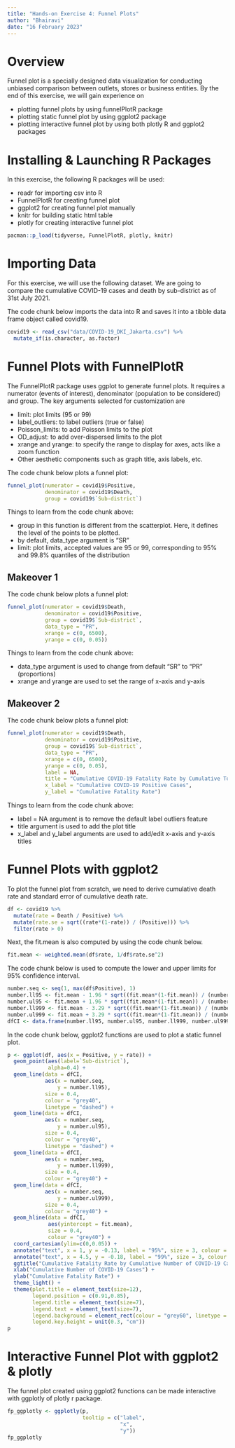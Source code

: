 ```yaml
---
title: "Hands-on Exercise 4: Funnel Plots"
author: "Bhairavi"
date: "16 February 2023"
---
```


# Overview

Funnel plot is a specially designed data visualization for conducting unbiased comparison between outlets, stores or business entities. By the end of this exercise, we will gain experience on

-   plotting funnel plots by using funnelPlotR package
-   plotting static funnel plot by using ggplot2 package
-   plotting interactive funnel plot by using both plotly R and ggplot2 packages

# Installing & Launching R Packages

In this exercise, the following R packages will be used:

-   readr for importing csv into R
-   FunnelPlotR for creating funnel plot
-   ggplot2 for creating funnel plot manually
-   knitr for building static html table
-   plotly for creating interactive funnel plot

```r
pacman::p_load(tidyverse, FunnelPlotR, plotly, knitr)
```

# Importing Data

For this exercise, we will use the following dataset. We are going to compare the cumulative COVID-19 cases and death by sub-district as of 31st July 2021.

The code chunk below imports the data into R and saves it into a tibble data frame object called covid19.

```r
covid19 <- read_csv("data/COVID-19_DKI_Jakarta.csv") %>%
  mutate_if(is.character, as.factor)
```

# Funnel Plots with FunnelPlotR

The FunnelPlotR package uses ggplot to generate funnel plots. It requires a numerator (events of interest), denominator (population to be considered) and group. The key arguments selected for customization are

-   limit: plot limits (95 or 99)
-   label_outliers: to label outliers (true or false)
-   Poisson_limits: to add Poisson limits to the plot
-   OD_adjust: to add over-dispersed limits to the plot
-   xrange and yrange: to specify the range to display for axes, acts like a zoom function
-   Other aesthetic components such as graph title, axis labels, etc.

The code chunk below plots a funnel plot:

```r
funnel_plot(numerator = covid19$Positive,
            denominator = covid19$Death,
            group = covid19$`Sub-district`)
```

Things to learn from the code chunk above:

-   group in this function is different from the scatterplot. Here, it defines the level of the points to be plotted.
-   by default, data_type argument is "SR"
-   limit: plot limits, accepted values are 95 or 99, corresponding to 95% and 99.8% quantiles of the distribution

## Makeover 1

The code chunk below plots a funnel plot:

```r
funnel_plot(numerator = covid19$Death,
            denominator = covid19$Positive,
            group = covid19$`Sub-district`,
            data_type = "PR",
            xrange = c(0, 6500),
            yrange = c(0, 0.05))
```

Things to learn from the code chunk above:

-   data_type argument is used to change from default "SR" to "PR" (proportions)
-   xrange and yrange are used to set the range of x-axis and y-axis

## Makeover 2

The code chunk below plots a funnel plot:

```r
funnel_plot(numerator = covid19$Death,
            denominator = covid19$Positive,
            group = covid19$`Sub-district`,
            data_type = "PR",
            xrange = c(0, 6500),
            yrange = c(0, 0.05),
            label = NA,
            title = "Cumulative COVID-19 Fatality Rate by Cumulative Total Number of COVID-19 Positive Cases",
            x_label = "Cumulative COVID-19 Positive Cases",
            y_label = "Cumulative Fatality Rate")
```

Things to learn from the code chunk above:

-   label = NA argument is to remove the default label outliers feature
-   title argument is used to add the plot title
-   x_label and y_label arguments are used to add/edit x-axis and y-axis titles

# Funnel Plots with ggplot2

To plot the funnel plot from scratch, we need to derive cumulative death rate and standard error of cumulative death rate.

```r
df <- covid19 %>%
  mutate(rate = Death / Positive) %>%
  mutate(rate.se = sqrt((rate*(1-rate)) / (Positive))) %>%
  filter(rate > 0)
```

Next, the fit.mean is also computed by using the code chunk below.

```r
fit.mean <- weighted.mean(df$rate, 1/df$rate.se^2)
```

The code chunk below is used to compute the lower and upper limits for 95% confidence interval.

```r
number.seq <- seq(1, max(df$Positive), 1)
number.ll95 <- fit.mean - 1.96 * sqrt((fit.mean*(1-fit.mean)) / (number.seq)) 
number.ul95 <- fit.mean + 1.96 * sqrt((fit.mean*(1-fit.mean)) / (number.seq)) 
number.ll999 <- fit.mean - 3.29 * sqrt((fit.mean*(1-fit.mean)) / (number.seq)) 
number.ul999 <- fit.mean + 3.29 * sqrt((fit.mean*(1-fit.mean)) / (number.seq)) 
dfCI <- data.frame(number.ll95, number.ul95, number.ll999, number.ul999, number.seq, fit.mean)
```

In the code chunk below, ggplot2 functions are used to plot a static funnel plot.

```r
p <- ggplot(df, aes(x = Positive, y = rate)) +
  geom_point(aes(label=`Sub-district`), 
             alpha=0.4) +
  geom_line(data = dfCI, 
            aes(x = number.seq, 
                y = number.ll95), 
            size = 0.4, 
            colour = "grey40", 
            linetype = "dashed") +
  geom_line(data = dfCI, 
            aes(x = number.seq, 
                y = number.ul95), 
            size = 0.4, 
            colour = "grey40", 
            linetype = "dashed") +
  geom_line(data = dfCI, 
            aes(x = number.seq, 
                y = number.ll999), 
            size = 0.4, 
            colour = "grey40") +
  geom_line(data = dfCI, 
            aes(x = number.seq, 
                y = number.ul999), 
            size = 0.4, 
            colour = "grey40") +
  geom_hline(data = dfCI, 
             aes(yintercept = fit.mean), 
             size = 0.4, 
             colour = "grey40") +
  coord_cartesian(ylim=c(0,0.05)) +
  annotate("text", x = 1, y = -0.13, label = "95%", size = 3, colour = "grey40") + 
  annotate("text", x = 4.5, y = -0.18, label = "99%", size = 3, colour = "grey40") + 
  ggtitle("Cumulative Fatality Rate by Cumulative Number of COVID-19 Cases") +
  xlab("Cumulative Number of COVID-19 Cases") + 
  ylab("Cumulative Fatality Rate") +
  theme_light() +
  theme(plot.title = element_text(size=12),
        legend.position = c(0.91,0.85), 
        legend.title = element_text(size=7),
        legend.text = element_text(size=7),
        legend.background = element_rect(colour = "grey60", linetype = "dotted"),
        legend.key.height = unit(0.3, "cm"))
p
```

# Interactive Funnel Plot with ggplot2 & plotly

The funnel plot created using ggplot2 functions can be made interactive with ggplotly of plotly r package.

```r
fp_ggplotly <- ggplotly(p,
                        tooltip = c("label",
                                    "x",
                                    "y"))
fp_ggplotly
```
